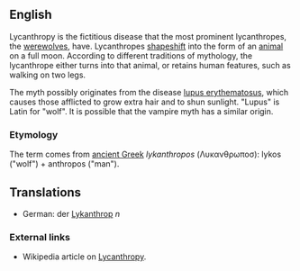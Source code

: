 ==English==

Lycanthropy is the fictitious disease that the most prominent lycanthropes, the [[werewolf|werewolves]], have. Lycanthropes [[shapeshift]] into the form of an [[animal]] on a full moon. According to different traditions of mythology, the lycanthrope either turns into that animal, or retains human features, such as walking on two legs. 

The myth possibly originates from the disease [[w:lupus erythematosus|lupus erythematosus]], which causes those afflicted to grow extra hair and to shun sunlight. "Lupus" is Latin for "wolf". It is possible that the vampire myth has a similar origin.

===Etymology===

The term comes from [[ancient Greek]] ''lykanthropos'' (&Lambda;&upsilon;&kappa;&alpha;&nu;&theta;&rho;&omega;&pi;&omicron;&sigma;): lykos ("wolf") + anthropos ("man").

==Translations==

* German: der [[Lykanthrop]] ''n''

===External links===

* Wikipedia article on [[w:Lycanthropy|Lycanthropy]].